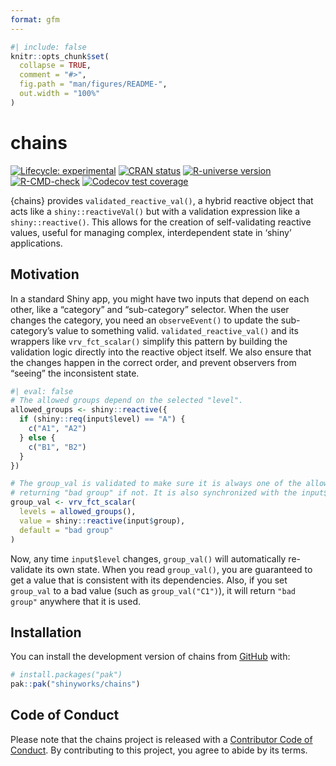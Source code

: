 ```yaml
---
format: gfm
---
```

<!-- README.md is generated from README.qmd. Please edit that file -->

```r
#| include: false
knitr::opts_chunk$set(
  collapse = TRUE,
  comment = "#>",
  fig.path = "man/figures/README-",
  out.width = "100%"
)
```

# chains

<!-- badges: start -->
[![Lifecycle: experimental](https://img.shields.io/badge/lifecycle-experimental-orange.svg)](https://lifecycle.r-lib.org/articles/stages.html#experimental)
[![CRAN status](https://www.r-pkg.org/badges/version/chains)](https://CRAN.R-project.org/package=chains)
[![R-universe version](https://shinyworks.r-universe.dev/chains/badges/version)](https://shinyworks.r-universe.dev/chains)
[![R-CMD-check](https://github.com/shinyworks/chains/actions/workflows/R-CMD-check.yaml/badge.svg)](https://github.com/shinyworks/chains/actions/workflows/R-CMD-check.yaml)
[![Codecov test coverage](https://codecov.io/gh/shinyworks/chains/graph/badge.svg)](https://app.codecov.io/gh/shinyworks/chains)
<!-- badges: end -->

{chains} provides `validated_reactive_val()`, a hybrid reactive object that acts like a `shiny::reactiveVal()` but with a validation expression like a `shiny::reactive()`. This allows for the creation of self-validating reactive values, useful for managing complex, interdependent state in 'shiny' applications.

## Motivation

In a standard Shiny app, you might have two inputs that depend on each other, like a "category" and "sub-category" selector. When the user changes the category, you need an `observeEvent()` to update the sub-category's value to something valid. `validated_reactive_val()` and its wrappers like `vrv_fct_scalar()` simplify this pattern by building the validation logic directly into the reactive object itself. We also ensure that the changes happen in the correct order, and prevent observers from "seeing" the inconsistent state.

```r
#| eval: false
# The allowed groups depend on the selected "level".
allowed_groups <- shiny::reactive({
  if (shiny::req(input$level) == "A") {
    c("A1", "A2")
  } else {
    c("B1", "B2")
  }
})

# The group_val is validated to make sure it is always one of the allowed groups,
# returning "bad group" if not. It is also synchronized with the input$group.
group_val <- vrv_fct_scalar(
  levels = allowed_groups(),
  value = shiny::reactive(input$group),
  default = "bad group"
)
```

Now, any time `input$level` changes, `group_val()` will automatically re-validate its own state. When you read `group_val()`, you are guaranteed to get a value that is consistent with its dependencies. Also, if you set `group_val` to a bad value (such as `group_val("C1")`), it will return `"bad group"` anywhere that it is used.

## Installation

You can install the development version of chains from [GitHub](https://github.com/) with:

``` r
# install.packages("pak")
pak::pak("shinyworks/chains")
```

## Code of Conduct

Please note that the chains project is released with a [Contributor Code of Conduct](https://shinyworks.github.io/chains/CODE_OF_CONDUCT.html). By contributing to this project, you agree to abide by its terms.

